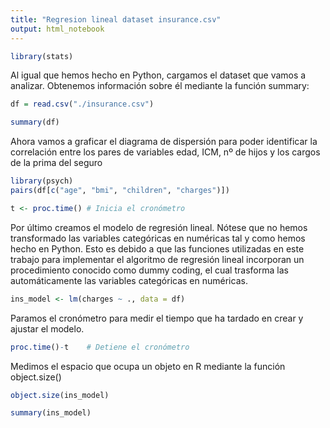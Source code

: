 ```yaml
---
title: "Regresion lineal dataset insurance.csv"
output: html_notebook
---
```


```r
library(stats)
```

Al igual que hemos hecho en Python, cargamos el dataset que vamos a analizar. Obtenemos información sobre él mediante la función summary:

```r
df = read.csv("./insurance.csv")
```

```r
summary(df)
```
Ahora vamos a graficar el diagrama de dispersión para poder identificar la correlación entre los pares de variables edad, ICM, nº de hijos y los cargos de la prima del seguro

```r
library(psych)
pairs(df[c("age", "bmi", "children", "charges")])
```
```r
t <- proc.time() # Inicia el cronómetro
```

Por último creamos el modelo de regresión lineal. Nótese que no hemos transformado las variables categóricas en numéricas tal y como hemos hecho en Python. Esto es debido a que las funciones utilizadas en este trabajo para implementar el algoritmo de regresión lineal incorporan un  procedimiento  conocido  como dummy  coding, el cual trasforma las automáticamente las variables categóricas en numéricas.

```r
ins_model <- lm(charges ~ ., data = df) 
```

Paramos el cronómetro para medir el tiempo que ha tardado en crear y ajustar el modelo.

```r
proc.time()-t    # Detiene el cronómetro
```

Medimos el espacio que ocupa un objeto en R mediante la función object.size()


```r
object.size(ins_model)
```


```r
summary(ins_model)
```



